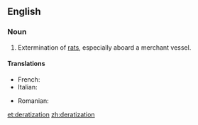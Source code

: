 ==English==

===Noun===
{{en-noun}}

# {{context|humorous|or|nonstandard}} Extermination of [[rat]]s, especially aboard a merchant vessel.

====Translations====
{{trans-top|deratization}}
* French: {{t+|fr|dératisation|f}}
*Italian: {{t-|it|derattizzazione|f}}
{{trans-mid}}

* Romanian: {{t-|ro|deratizare|f}}
{{trans-bottom}}

[[et:deratization]]
[[zh:deratization]]